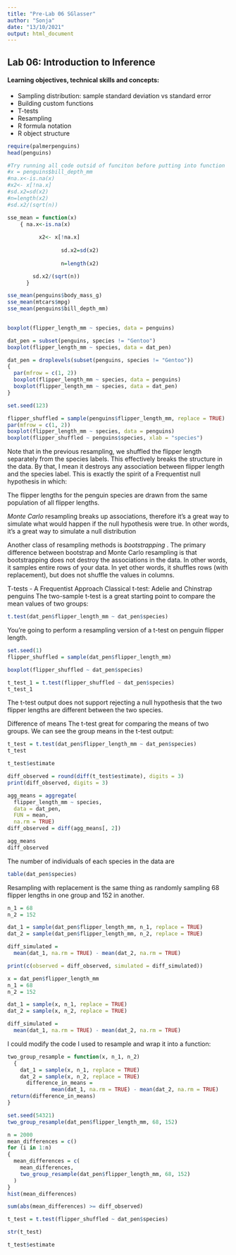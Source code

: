 ```yaml
---
title: "Pre-Lab 06 SGlasser"
author: "Sonja"
date: "13/10/2021"
output: html_document
---
```


## Lab 06: Introduction to Inference

#### Learning objectives, technical skills and concepts:

- Sampling distribution: sample standard deviation vs standard error
- Building custom functions
- T-tests
- Resampling
- R formula notation
- R object structure

```r

require(palmerpenguins)
head(penguins)

#Try running all code outsid of funciton before putting into function
#x = penguins$bill_depth_mm
#na.x<-is.na(x)
#x2<- x[!na.x]
#sd.x2=sd(x2)
#n=length(x2)
#sd.x2/(sqrt(n))

sse_mean = function(x)
    { na.x<-is.na(x)
     
          x2<- x[!na.x]
    
                 sd.x2=sd(x2)
        
                 n=length(x2)

        sd.x2/(sqrt(n))
      }

sse_mean(penguins$body_mass_g)
sse_mean(mtcars$mpg)
sse_mean(penguins$bill_depth_mm)
    
```

```r
boxplot(flipper_length_mm ~ species, data = penguins)

```

```r
dat_pen = subset(penguins, species != "Gentoo")
boxplot(flipper_length_mm ~ species, data = dat_pen)
```

```r
dat_pen = droplevels(subset(penguins, species != "Gentoo"))
{
  par(mfrow = c(1, 2))
  boxplot(flipper_length_mm ~ species, data = penguins)
  boxplot(flipper_length_mm ~ species, data = dat_pen)
}
```

```r
set.seed(123)

flipper_shuffled = sample(penguins$flipper_length_mm, replace = TRUE)
par(mfrow = c(1, 2))
boxplot(flipper_length_mm ~ species, data = penguins)
boxplot(flipper_shuffled ~ penguins$species, xlab = "species")
```
Note that in the previous resampling, we shuffled the flipper length separately from the species labels. This effectively breaks the structure in the data. By that, I mean it destroys any association between flipper length and the species label. This is exactly the spirit of a Frequentist null hypothesis in which:

The flipper lengths for the penguin species are drawn from the same population of all flipper lengths.

*Monte Carlo* resampling breaks up associations, therefore it’s a great way to simulate what would happen if the null hypothesis were true. In other words, it’s a great way to simulate a null distribution

Another class of resampling methods is *bootstrapping* . The primary difference between bootstrap and Monte Carlo resampling is that bootstrapping does not destroy the associations in the data. In other words, it samples entire rows of your data. In yet other words, it shuffles rows (with replacement), but does not shuffle the values in columns.

T-tests - A Frequentist Approach
Classical t-test: Adelie and Chinstrap penguins
The two-sample t-test is a great starting point to compare the mean values of two groups:

```r
t.test(dat_pen$flipper_length_mm ~ dat_pen$species)
```
You’re going to perform a resampling version of a t-test on penguin flipper length.
```r
set.seed(1)
flipper_shuffled = sample(dat_pen$flipper_length_mm)

boxplot(flipper_shuffled ~ dat_pen$species)
```

```r
t_test_1 = t.test(flipper_shuffled ~ dat_pen$species)
t_test_1
```
The t-test output does not support rejecting a null hypothesis that the two flipper lengths are different between the two species.


Difference of means
The t-test great for comparing the means of two groups. We can see the group means in the t-test output:

```r
t_test = t.test(dat_pen$flipper_length_mm ~ dat_pen$species)
t_test

t_test$estimate


```
```r

diff_observed = round(diff(t_test$estimate), digits = 3)
print(diff_observed, digits = 3)
```

```r

agg_means = aggregate(
  flipper_length_mm ~ species, 
  data = dat_pen, 
  FUN = mean, 
  na.rm = TRUE)
diff_observed = diff(agg_means[, 2])

agg_means
diff_observed

```

The number of individuals of each species in the data are
```r
table(dat_pen$species)
```
Resampling with replacement is the same thing as randomly sampling 68 flipper lengths in one group and 152 in another.

```r
n_1 = 68
n_2 = 152

dat_1 = sample(dat_pen$flipper_length_mm, n_1, replace = TRUE)
dat_2 = sample(dat_pen$flipper_length_mm, n_2, replace = TRUE)

diff_simulated = 
  mean(dat_1, na.rm = TRUE) - mean(dat_2, na.rm = TRUE)
```

```r
print(c(observed = diff_observed, simulated = diff_simulated))
```

```r
x = dat_pen$flipper_length_mm
n_1 = 68
n_2 = 152

dat_1 = sample(x, n_1, replace = TRUE)
dat_2 = sample(x, n_2, replace = TRUE)

diff_simulated = 
  mean(dat_1, na.rm = TRUE) - mean(dat_2, na.rm = TRUE)
```

I could modify the code I used to resample and wrap it into a function:

```r
two_group_resample = function(x, n_1, n_2) 
  {
    dat_1 = sample(x, n_1, replace = TRUE)
    dat_2 = sample(x, n_2, replace = TRUE)
      difference_in_means = 
              mean(dat_1, na.rm = TRUE) - mean(dat_2, na.rm = TRUE)
 return(difference_in_means)
}

set.seed(54321)
two_group_resample(dat_pen$flipper_length_mm, 68, 152)
```

```r
n = 2000
mean_differences = c()
for (i in 1:n)
{
  mean_differences = c(
    mean_differences,
    two_group_resample(dat_pen$flipper_length_mm, 68, 152)
  )
}
hist(mean_differences)
```

```r
sum(abs(mean_differences) >= diff_observed)
```
```r
t_test = t.test(flipper_shuffled ~ dat_pen$species)

str(t_test)

t_test$estimate

```



